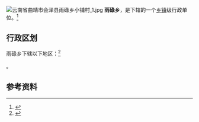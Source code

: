 {{中国乡级行政区|53/03/26/209/000}}
[[File:云南省曲靖市会泽县雨碌乡小铺村_1.jpg|thumb]]
'''雨碌乡'''，是{{PRC admin/fullname|53/03/26/209/000|3}}下辖的一个[[乡镇|乡镇]]级行政单位。<ref>{{PRC admin/ref sgc|{{PRC admin/parent|53/03/26/209/000}}}}</ref>

== 行政区划 ==

雨碌乡下辖以下地区：<ref>{{PRC admin/ref sgc|53/03/26/209/000}}</ref>

{{PRC admin/children|53/03/26/209/000}}。

== 参考资料 ==

{{reflist}}

{{行政区划小作品}}
{{PRC admin/navcat|53/03/26/209/000}}